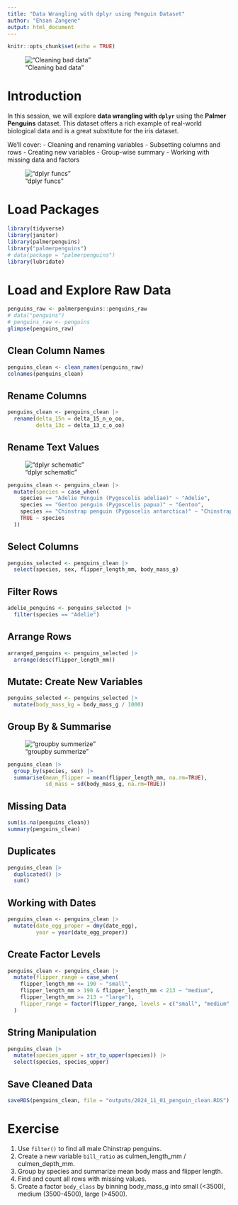 ```yaml
---
title: "Data Wrangling with dplyr using Penguin Dataset"
author: "Ehsan Zangene"
output: html_document
---
```


```r
knitr::opts_chunk$set(echo = TRUE)
```

!["Cleaning bad data"](../images/dplyr.jpg)

# Introduction

In this session, we will explore **data wrangling with `dplyr`** using the **Palmer Penguins** dataset. This dataset offers a rich example of real-world biological data and is a great substitute for the iris dataset.

We'll cover:
- Cleaning and renaming variables
- Subsetting columns and rows
- Creating new variables
- Group-wise summary
- Working with missing data and factors

!["dplyr funcs"](../images/dplyr_funcs.jpg)

# Load Packages

```r
library(tidyverse)
library(janitor)
library(palmerpenguins)
library("palmerpenguins")
# data(package = "palmerpenguins")
library(lubridate)
```

# Load and Explore Raw Data

```r
penguins_raw <- palmerpenguins::penguins_raw
# data("penguins")
# penguins_raw <- penguins
glimpse(penguins_raw)
```

## Clean Column Names

```r
penguins_clean <- clean_names(penguins_raw)
colnames(penguins_clean)
```

## Rename Columns

```r
penguins_clean <- penguins_clean |> 
  rename(delta_15n = delta_15_n_o_oo,
         delta_13c = delta_13_c_o_oo)
```

## Rename Text Values
!["dplyr schematic"](../images/dplyr_schema.png) 
```r
penguins_clean <- penguins_clean |> 
  mutate(species = case_when(
    species == "Adelie Penguin (Pygoscelis adeliae)" ~ "Adelie",
    species == "Gentoo penguin (Pygoscelis papua)" ~ "Gentoo",
    species == "Chinstrap penguin (Pygoscelis antarctica)" ~ "Chinstrap",
    TRUE ~ species
  ))
```

## Select Columns

```r
penguins_selected <- penguins_clean |> 
  select(species, sex, flipper_length_mm, body_mass_g)
```

## Filter Rows

```r
adelie_penguins <- penguins_selected |> 
  filter(species == "Adelie")
```

## Arrange Rows

```r
arranged_penguins <- penguins_selected |> 
  arrange(desc(flipper_length_mm))
```

## Mutate: Create New Variables

```r
penguins_selected <- penguins_selected |> 
  mutate(body_mass_kg = body_mass_g / 1000)
```

## Group By & Summarise
!["groupby summerize"](../images/dplyr_groupby_summerize.png)
```r
penguins_clean |> 
  group_by(species, sex) |> 
  summarise(mean_flipper = mean(flipper_length_mm, na.rm=TRUE),
            sd_mass = sd(body_mass_g, na.rm=TRUE))
```

## Missing Data

```r
sum(is.na(penguins_clean))
summary(penguins_clean)
```

## Duplicates

```r
penguins_clean |> 
  duplicated() |> 
  sum()
```

## Working with Dates

```r
penguins_clean <- penguins_clean |> 
  mutate(date_egg_proper = dmy(date_egg),
         year = year(date_egg_proper))
```

## Create Factor Levels

```r
penguins_clean <- penguins_clean |> 
  mutate(flipper_range = case_when(
    flipper_length_mm <= 190 ~ "small",
    flipper_length_mm > 190 & flipper_length_mm < 213 ~ "medium",
    flipper_length_mm >= 213 ~ "large"),
    flipper_range = factor(flipper_range, levels = c("small", "medium", "large"))
  )
```

## String Manipulation

```r
penguins_clean |> 
  mutate(species_upper = str_to_upper(species)) |> 
  select(species, species_upper)
```

## Save Cleaned Data

```r
saveRDS(penguins_clean, file = "outputs/2024_11_01_penguin_clean.RDS")
```

# Exercise

1. Use `filter()` to find all male Chinstrap penguins.
2. Create a new variable `bill_ratio` as culmen_length_mm / culmen_depth_mm.
3. Group by species and summarize mean body mass and flipper length.
4. Find and count all rows with missing values.
5. Create a factor `body_class` by binning body_mass_g into small (<3500), medium (3500-4500), large (>4500).
